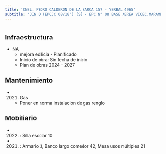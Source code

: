 ```yaml
---
title: 'CNEL. PEDRO CALDERON DE LA BARCA 157 - YERBAL 4965'
subtitle: 'JIN D (EPCJC 08/18°) [S] - EPC N° 08 BASE AEREA VICEC.MARAMBIO'
---
```


#
## Infraestructura

* NA 
    + mejora edilicia - Planificado 
    + Inicio de obra: Sin fecha de inicio 
    + Plan de obras 2024 - 2027 






## Mantenimiento

*  (2021) Gas 
    + Poner en norma instalacion de gas renglo





## Mobiliario

*  (2022) : Silla escolar 10 

*  (2021) : Armario 3, Banco largo comedor 42, Mesa usos múltiples 21 



